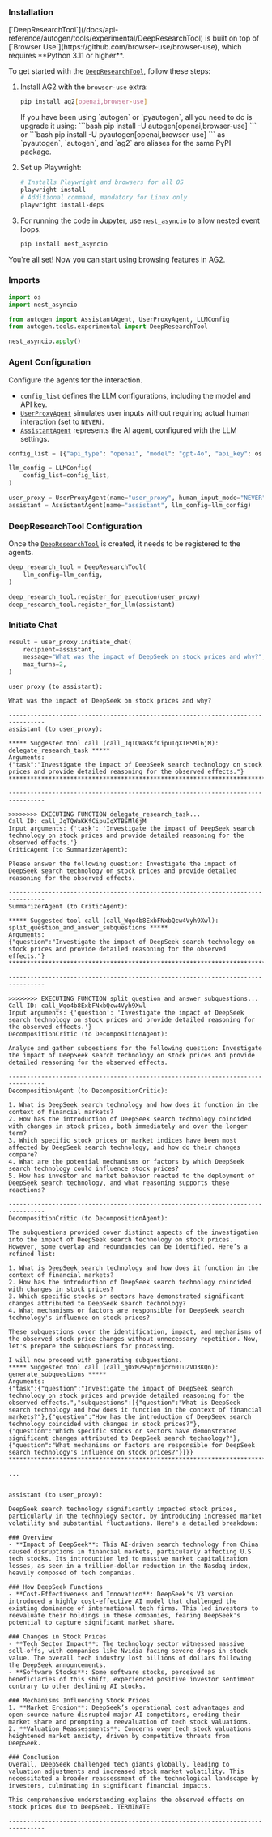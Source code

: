 ### Installation

<Warning>
[`DeepResearchTool`](/docs/api-reference/autogen/tools/experimental/DeepResearchTool) is built on top of [`Browser Use`](https://github.com/browser-use/browser-use), which requires **Python 3.11 or higher**.
</Warning>

To get started with the [`DeepResearchTool`](/docs/api-reference/autogen/tools/experimental/DeepResearchTool), follow these steps:

1. Install AG2 with the `browser-use` extra:
    ```bash
    pip install ag2[openai,browser-use]
    ```
    <Tip>
    If you have been using `autogen` or `pyautogen`, all you need to do is upgrade it using:
    ```bash
    pip install -U autogen[openai,browser-use]
    ```
    or
    ```bash
    pip install -U pyautogen[openai,browser-use]
    ```
    as `pyautogen`, `autogen`, and `ag2` are aliases for the same PyPI package.
    </Tip>
2. Set up Playwright:

    ```bash
    # Installs Playwright and browsers for all OS
    playwright install
    # Additional command, mandatory for Linux only
    playwright install-deps
    ```

3. For running the code in Jupyter, use `nest_asyncio` to allow nested event loops.
    ```bash
    pip install nest_asyncio
    ```

You're all set! Now you can start using browsing features in AG2.

### Imports

```python
import os
import nest_asyncio

from autogen import AssistantAgent, UserProxyAgent, LLMConfig
from autogen.tools.experimental import DeepResearchTool

nest_asyncio.apply()
```

### Agent Configuration

Configure the agents for the interaction.

- `config_list` defines the LLM configurations, including the model and API key.
- [`UserProxyAgent`](/docs/api-reference/autogen/UserProxyAgent) simulates user inputs without requiring actual human interaction (set to `NEVER`).
- [`AssistantAgent`](/docs/api-reference/autogen/AssistantAgent) represents the AI agent, configured with the LLM settings.

```python
config_list = [{"api_type": "openai", "model": "gpt-4o", "api_key": os.environ["OPENAI_API_KEY"]}]

llm_config = LLMConfig(
    config_list=config_list,
)

user_proxy = UserProxyAgent(name="user_proxy", human_input_mode="NEVER")
assistant = AssistantAgent(name="assistant", llm_config=llm_config)
```

### DeepResearchTool Configuration

Once the [`DeepResearchTool`](/docs/api-reference/autogen/tools/experimental/DeepResearchTool) is created, it needs to be registered to the agents.

```python
deep_research_tool = DeepResearchTool(
    llm_config=llm_config,
)

deep_research_tool.register_for_execution(user_proxy)
deep_research_tool.register_for_llm(assistant)
```

### Initiate Chat

```python
result = user_proxy.initiate_chat(
    recipient=assistant,
    message="What was the impact of DeepSeek on stock prices and why?",
    max_turns=2,
)
```

```console
user_proxy (to assistant):

What was the impact of DeepSeek on stock prices and why?

--------------------------------------------------------------------------------
assistant (to user_proxy):

***** Suggested tool call (call_JqTQWaKKfCipuIqXTBSMl6jM): delegate_research_task *****
Arguments:
{"task":"Investigate the impact of DeepSeek search technology on stock prices and provide detailed reasoning for the observed effects."}
***************************************************************************************

--------------------------------------------------------------------------------

>>>>>>>> EXECUTING FUNCTION delegate_research_task...
Call ID: call_JqTQWaKKfCipuIqXTBSMl6jM
Input arguments: {'task': 'Investigate the impact of DeepSeek search technology on stock prices and provide detailed reasoning for the observed effects.'}
CriticAgent (to SummarizerAgent):

Please answer the following question: Investigate the impact of DeepSeek search technology on stock prices and provide detailed reasoning for the observed effects.

--------------------------------------------------------------------------------
SummarizerAgent (to CriticAgent):

***** Suggested tool call (call_Wqo4b8ExbFNxbQcw4Vyh9Xwl): split_question_and_answer_subquestions *****
Arguments:
{"question":"Investigate the impact of DeepSeek search technology on stock prices and provide detailed reasoning for the observed effects."}
*******************************************************************************************************

--------------------------------------------------------------------------------

>>>>>>>> EXECUTING FUNCTION split_question_and_answer_subquestions...
Call ID: call_Wqo4b8ExbFNxbQcw4Vyh9Xwl
Input arguments: {'question': 'Investigate the impact of DeepSeek search technology on stock prices and provide detailed reasoning for the observed effects.'}
DecompositionCritic (to DecompositionAgent):

Analyse and gather subqestions for the following question: Investigate the impact of DeepSeek search technology on stock prices and provide detailed reasoning for the observed effects.

--------------------------------------------------------------------------------
DecompositionAgent (to DecompositionCritic):

1. What is DeepSeek search technology and how does it function in the context of financial markets?
2. How has the introduction of DeepSeek search technology coincided with changes in stock prices, both immediately and over the longer term?
3. Which specific stock prices or market indices have been most affected by DeepSeek search technology, and how do their changes compare?
4. What are the potential mechanisms or factors by which DeepSeek search technology could influence stock prices?
5. How has investor and market behavior reacted to the deployment of DeepSeek search technology, and what reasoning supports these reactions?

--------------------------------------------------------------------------------
DecompositionCritic (to DecompositionAgent):

The subquestions provided cover distinct aspects of the investigation into the impact of DeepSeek search technology on stock prices. However, some overlap and redundancies can be identified. Here’s a refined list:

1. What is DeepSeek search technology and how does it function in the context of financial markets?
2. How has the introduction of DeepSeek search technology coincided with changes in stock prices?
3. Which specific stocks or sectors have demonstrated significant changes attributed to DeepSeek search technology?
4. What mechanisms or factors are responsible for DeepSeek search technology's influence on stock prices?

These subquestions cover the identification, impact, and mechanisms of the observed stock price changes without unnecessary repetition. Now, let's prepare the subquestions for processing.

I will now proceed with generating subquestions.
***** Suggested tool call (call_qOxMZ9wptmjcrn0Tu2VO3KQn): generate_subquestions *****
Arguments:
{"task":{"question":"Investigate the impact of DeepSeek search technology on stock prices and provide detailed reasoning for the observed effects.","subquestions":[{"question":"What is DeepSeek search technology and how does it function in the context of financial markets?"},{"question":"How has the introduction of DeepSeek search technology coincided with changes in stock prices?"},{"question":"Which specific stocks or sectors have demonstrated significant changes attributed to DeepSeek search technology?"},{"question":"What mechanisms or factors are responsible for DeepSeek search technology's influence on stock prices?"}]}}
**************************************************************************************

...


assistant (to user_proxy):

DeepSeek search technology significantly impacted stock prices, particularly in the technology sector, by introducing increased market volatility and substantial fluctuations. Here's a detailed breakdown:

### Overview
- **Impact of DeepSeek**: This AI-driven search technology from China caused disruptions in financial markets, particularly affecting U.S. tech stocks. Its introduction led to massive market capitalization losses, as seen in a trillion-dollar reduction in the Nasdaq index, heavily composed of tech companies.

### How DeepSeek Functions
- **Cost-Effectiveness and Innovation**: DeepSeek's V3 version introduced a highly cost-effective AI model that challenged the existing dominance of international tech firms. This led investors to reevaluate their holdings in these companies, fearing DeepSeek's potential to capture significant market share.

### Changes in Stock Prices
- **Tech Sector Impact**: The technology sector witnessed massive sell-offs, with companies like Nvidia facing severe drops in stock value. The overall tech industry lost billions of dollars following the DeepSeek announcements.
- **Software Stocks**: Some software stocks, perceived as beneficiaries of this shift, experienced positive investor sentiment contrary to other declining AI stocks.

### Mechanisms Influencing Stock Prices
1. **Market Erosion**: DeepSeek’s operational cost advantages and open-source nature disrupted major AI competitors, eroding their market share and prompting a reevaluation of tech stock valuations.
2. **Valuation Reassessments**: Concerns over tech stock valuations heightened market anxiety, driven by competitive threats from DeepSeek.

### Conclusion
Overall, DeepSeek challenged tech giants globally, leading to valuation adjustments and increased stock market volatility. This necessitated a broader reassessment of the technological landscape by investors, culminating in significant financial impacts.

This comprehensive understanding explains the observed effects on stock prices due to DeepSeek. TERMINATE

--------------------------------------------------------------------------------
```
